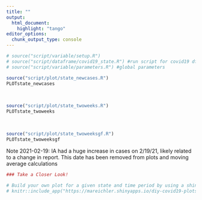 ```yaml
---
title: ""
output:
  html_document:
    highlight: "tango"
editor_options: 
  chunk_output_type: console
---
```


```r
# source("script/variable/setup.R")
# source("script/dataframe/covid19_state.R") #run script for covid19 df
# source("script/variable/parameters.R") #global parameters
```



```r
source("script/plot/state_newcases.R")
PLOTstate_newcases
```


&nbsp; 

```r
source("script/plot/state_twoweeks.R")
PLOTstate_twoweeks
```

&nbsp; 

```r
source("script/plot/state_twoweeksgf.R")
PLOTstate_twoweeksgf
```



Note 2021-02-19: IA had a huge increase in cases on 2/19/21, likely related to a change in report.  This date has been removed from plots and moving average calculations



```r
### Take a Closer Look! 

# Build your own plot for a given state and time period by using a shiny app.  The app can be access through this  link, <a href="https://mareichler.shinyapps.io/diy-covid19-plots/" target = "_blank">mareichler.shinyapps.io/diy-covid19-plots/</a>, and is also embedded below:  
# knitr::include_app("https://mareichler.shinyapps.io/diy-covid19-plots/", height = "500px")
```






